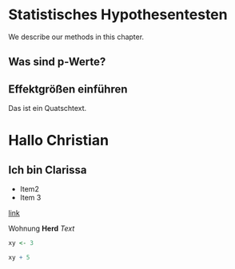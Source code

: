 # Statistisches Hypothesentesten

We describe our methods in this chapter.

## Was sind p-Werte?

## Effektgrößen einführen

Das ist ein Quatschtext.

# Hallo Christian

## Ich bin Clarissa

* Item2
* Item 3

[link](www.zeit.de)

Wohnung **Herd** *Text* 

```r
xy <- 3 
```

```r
xy + 5
```

